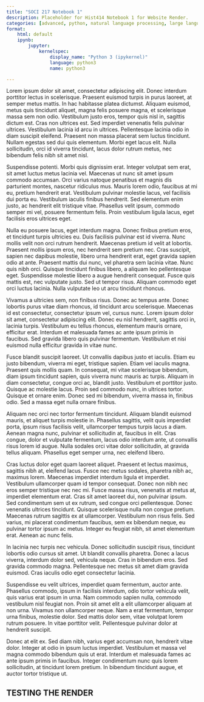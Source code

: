 ```yaml
---
title: "SOCI 217 Notebook 1"
description: Placeholder for Hist414 Notebook 1 for Website Render.
categories: [advanced, python, natural language processing, large language models, word embeddings, word2vec, vectors, cosine similarity]
format: 
    html: default
    ipynb:
        jupyter:
            kernelspec:
                display_name: "Python 3 (ipykernel)"
                language: python3
                name: python3

---
```




Lorem ipsum dolor sit amet, consectetur adipiscing elit. Donec interdum porttitor lectus in scelerisque. Praesent euismod turpis in purus laoreet, at semper metus mattis. In hac habitasse platea dictumst. Aliquam euismod, metus quis tincidunt aliquet, magna felis posuere magna, et scelerisque massa sem non odio. Vestibulum justo eros, tempor quis nisl in, sagittis dictum est. Cras non ultrices est. Sed imperdiet venenatis felis pulvinar ultrices. Vestibulum lacinia id arcu in ultrices. Pellentesque lacinia odio in diam suscipit eleifend. Praesent non massa placerat sem luctus tincidunt. Nullam egestas sed dui quis elementum. Morbi eget lacus elit. Nulla sollicitudin, orci id viverra tincidunt, lacus dolor rutrum metus, nec bibendum felis nibh sit amet nisl.

Suspendisse potenti. Morbi quis dignissim erat. Integer volutpat sem erat, sit amet luctus metus lacinia vel. Maecenas ut nunc sit amet ipsum commodo accumsan. Orci varius natoque penatibus et magnis dis parturient montes, nascetur ridiculus mus. Mauris lorem odio, faucibus at mi eu, pretium hendrerit erat. Vestibulum pulvinar molestie lacus, vel facilisis dui porta eu. Vestibulum iaculis finibus hendrerit. Sed elementum enim justo, ac hendrerit elit tristique vitae. Phasellus velit ipsum, commodo semper mi vel, posuere fermentum felis. Proin vestibulum ligula lacus, eget facilisis eros ultrices eget.

Nulla eu posuere lacus, eget interdum magna. Donec finibus pretium eros, et tincidunt turpis ultricies eu. Duis facilisis pulvinar est id viverra. Nunc mollis velit non orci rutrum hendrerit. Maecenas pretium id velit at lobortis. Praesent mollis ipsum eros, nec hendrerit sem pretium nec. Cras suscipit, sapien nec dapibus molestie, libero urna hendrerit erat, eget gravida sapien odio at ante. Praesent mattis dui nunc, vel pharetra sem lacinia vitae. Nunc quis nibh orci. Quisque tincidunt finibus libero, a aliquam leo pellentesque eget. Suspendisse molestie libero a augue hendrerit consequat. Fusce quis mattis est, nec vulputate justo. Sed ut tempor risus. Aliquam commodo eget orci luctus lacinia. Nulla vulputate leo ut arcu tincidunt rhoncus.

Vivamus a ultricies sem, non finibus risus. Donec ac tempus ante. Donec lobortis purus vitae diam rhoncus, id tincidunt arcu scelerisque. Maecenas id est consectetur, consectetur ipsum vel, cursus nunc. Lorem ipsum dolor sit amet, consectetur adipiscing elit. Donec eu nisl hendrerit, sagittis orci in, lacinia turpis. Vestibulum eu tellus rhoncus, elementum mauris ornare, efficitur erat. Interdum et malesuada fames ac ante ipsum primis in faucibus. Sed gravida libero quis pulvinar fermentum. Vestibulum et nisi euismod nulla efficitur gravida in vitae nunc.

Fusce blandit suscipit laoreet. Ut convallis dapibus justo et iaculis. Etiam eu justo bibendum, viverra mi eget, tristique sapien. Etiam vel iaculis magna. Praesent quis mollis quam. In consequat, mi vitae scelerisque bibendum, diam ipsum tincidunt sapien, quis viverra nunc mauris ac turpis. Aliquam in diam consectetur, congue orci ac, blandit justo. Vestibulum et porttitor justo. Quisque ac molestie lacus. Proin sed commodo nunc, in ultrices tortor. Quisque et ornare enim. Donec sed mi bibendum, viverra massa in, finibus odio. Sed a massa eget nulla ornare finibus.

Aliquam nec orci nec tortor fermentum tincidunt. Aliquam blandit euismod mauris, et aliquet turpis molestie in. Phasellus sagittis, velit quis imperdiet porta, ipsum risus facilisis velit, ullamcorper tempus turpis lacus a diam. Aenean magna nunc, pulvinar et sollicitudin at, faucibus in elit. Cras congue, dolor et vulputate fermentum, lacus odio interdum ante, ut convallis risus lorem id augue. Nulla sodales orci vitae dolor sollicitudin, at gravida tellus aliquam. Phasellus eget semper urna, nec eleifend libero.

Cras luctus dolor eget quam laoreet aliquet. Praesent et lectus maximus, sagittis nibh at, eleifend lacus. Fusce nec metus sodales, pharetra nibh ac, maximus lorem. Maecenas imperdiet interdum ligula et imperdiet. Vestibulum ullamcorper quam id tempor consequat. Donec non nibh nec eros semper tristique nec nec mi. Fusce massa risus, venenatis at metus at, imperdiet elementum erat. Cras sit amet laoreet dui, non pulvinar ipsum. Sed condimentum sem ut ex rutrum, sed congue orci pellentesque. Donec venenatis ultrices tincidunt. Quisque scelerisque nulla non congue pretium. Maecenas rutrum sagittis ex at ullamcorper. Vestibulum non risus felis. Sed varius, mi placerat condimentum faucibus, sem ex bibendum neque, eu pulvinar tortor ipsum ac metus. Integer eu feugiat nibh, sit amet elementum erat. Aenean ac nunc felis.

In lacinia nec turpis nec vehicula. Donec sollicitudin suscipit risus, tincidunt lobortis odio cursus sit amet. Ut blandit convallis pharetra. Donec a lacus viverra, interdum dolor sed, vehicula neque. Cras in bibendum eros. Sed gravida commodo magna. Pellentesque nec metus sit amet diam gravida euismod. Cras iaculis odio eget consectetur lacinia.

Suspendisse eu velit ultrices, imperdiet quam fermentum, auctor ante. Phasellus commodo, ipsum in facilisis interdum, odio tortor vehicula velit, quis varius erat ipsum in urna. Nam commodo sapien nulla, commodo vestibulum nisl feugiat non. Proin sit amet elit a elit ullamcorper aliquam at non urna. Vivamus non ullamcorper neque. Nam a erat fermentum, tempor urna finibus, molestie dolor. Sed mattis dolor sem, vitae volutpat lorem rutrum posuere. In vitae porttitor velit. Pellentesque pulvinar dolor at hendrerit suscipit.

Donec at elit ex. Sed diam nibh, varius eget accumsan non, hendrerit vitae dolor. Integer at odio in ipsum luctus imperdiet. Vestibulum et massa vel magna commodo bibendum quis ut erat. Interdum et malesuada fames ac ante ipsum primis in faucibus. Integer condimentum nunc quis lorem sollicitudin, at tincidunt lorem pretium. In bibendum tincidunt augue, et auctor tortor tristique ut. 

## TESTING THE RENDER ##

